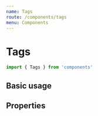 ```yaml
---
name: Tags
route: /components/tags
menu: Components
---
```



# Tags

```js
import { Tags } from 'components'
```

## Basic usage

<Playground>
  <Tags
    tags={[
      { label: 'nantes' },
      { label: 'dreamlab' },
      { label: 'meta' },
      { label: 'faq' }
    ]}
  />
</Playground>

## Properties

<PropsTable of={Tags} />
